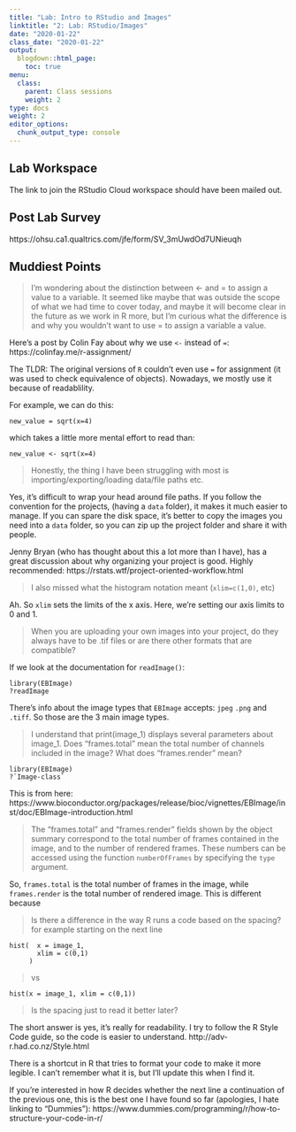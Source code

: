 ```yaml
---
title: "Lab: Intro to RStudio and Images"
linktitle: "2: Lab: RStudio/Images"
date: "2020-01-22"
class_date: "2020-01-22"
output:
  blogdown::html_page:
    toc: true
menu:
  class:
    parent: Class sessions
    weight: 2
type: docs
weight: 2
editor_options: 
  chunk_output_type: console
---
```


## Lab Workspace

The link to join the RStudio Cloud workspace should have been mailed out.

## Post Lab Survey

https://ohsu.ca1.qualtrics.com/jfe/form/SV_3mUwdOd7UNieuqh

## Muddiest Points

> I'm wondering about the distinction between <- and = to assign a value to a variable. It seemed like maybe that was outside the scope of what we had time to cover today, and maybe it will become clear in the future as we work in R more, but I'm curious what the difference is and why you wouldn't want to use = to assign a variable a value.

Here's a post by Colin Fay about why we use `<-` instead of `=`: https://colinfay.me/r-assignment/ 

The TLDR: The original versions of `R` couldn't even use `=` for assignment (it was used to check equivalence of objects). Nowadays, we mostly use it because of readablility.

For example, we can do this:

```
new_value = sqrt(x=4)
```
which takes a little more mental effort to read than:

```
new_value <- sqrt(x=4)
```

> Honestly, the thing I have been struggling with most is importing/exporting/loading data/file paths etc. 

Yes, it's difficult to wrap your head around file paths. If you follow the convention for the projects, (having a `data` folder), it makes it much easier to manage. If you can spare the disk space, it's better to copy the images you need into a `data` folder, so you can zip up the project folder and share it with people.

Jenny Bryan (who has thought about this a lot more than I have), has a great discussion about why organizing your project is good. Highly recommended: https://rstats.wtf/project-oriented-workflow.html

> I also missed what the histogram notation meant (`xlim=c(1,0)`, etc)

Ah. So `xlim` sets the limits of the x axis. Here, we're setting our axis limits to 0 and 1.

> When you are uploading your own images into your project, do they always have to be .tif files or are there other formats that are compatible?	

If we look at the documentation for `readImage()`:

```
library(EBImage)
?readImage
```

There's info about the image types that `EBImage` accepts: `jpeg` `.png` and `.tiff`. So those are the 3 main image types.

> I understand that print(image_1) displays several parameters about image_1. Does "frames.total" mean the total number of channels included in the image? What does "frames.render" mean?	

```
library(EBImage)
?`Image-class`
```

This is from here: https://www.bioconductor.org/packages/release/bioc/vignettes/EBImage/inst/doc/EBImage-introduction.html

> The “frames.total” and “frames.render” fields shown by the object summary correspond to the total number of frames contained in the image, and to the number of rendered frames. These numbers can be accessed using the function `numberOfFrames` by specifying the `type` argument.

So, `frames.total` is the total number of frames in the image, while `frames.render` is the total number of rendered image. This is different because 

> Is there a difference in the way R runs a code based on the spacing? for example starting on the next line 

```
hist(  x = image_1,
       xlim = c(0,1)
     )
``` 

> vs 

```
hist(x = image_1, xlim = c(0,1))
``` 

> Is the spacing just to read it better later?

The short answer is yes, it's really for readability. I try to follow the R Style Code guide, so the code is easier to understand. http://adv-r.had.co.nz/Style.html

There is a shortcut in R that tries to format your code to make it more legible. I can't remember what it is, but I'll update this when I find it.

If you're interested in how R decides whether the next line a continuation of the previous one, this is the best one I have found so far (apologies, I hate linking to "Dummies"): https://www.dummies.com/programming/r/how-to-structure-your-code-in-r/